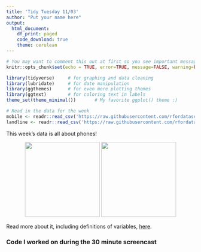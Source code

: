 ```yaml
---
title: 'Tidy Tuesday 11/03'
author: "Put your name here"
output: 
  html_document:
    df_print: paged
    code_download: true
    theme: cerulean
---
```


```r
# You may want to comment this out at first so you see important messages and warnings
knitr::opts_chunk$set(echo = TRUE, error=TRUE, message=FALSE, warning=FALSE)
```

```r
library(tidyverse)     # for graphing and data cleaning
library(lubridate)     # for date manipulation
library(ggthemes)      # for even more plotting themes
library(ggtext)        # for coloring text in labels
theme_set(theme_minimal())       # My favorite ggplot() theme :)
```

```r
# Read in the data for the week
mobile <- readr::read_csv('https://raw.githubusercontent.com/rfordatascience/tidytuesday/master/data/2020/2020-11-10/mobile.csv')
landline <- readr::read_csv('https://raw.githubusercontent.com/rfordatascience/tidytuesday/master/data/2020/2020-11-10/landline.csv')
```

This week's data is all about phones! 

<center>

![](https://images-na.ssl-images-amazon.com/images/I/61i8xYfGsFL._SL1500_.jpg){width=200} ![](https://i.pcmag.com/imagery/reviews/03xdTO0Ka4H4KvEgtSPg4c2-12..1569479325.jpg){width=200}
</center>


Read more about it, including definitions of variables, [here](https://github.com/rfordatascience/tidytuesday/tree/master/data/2020/2020-11-10). 


### Code I worked on during the 30 minute screencast

